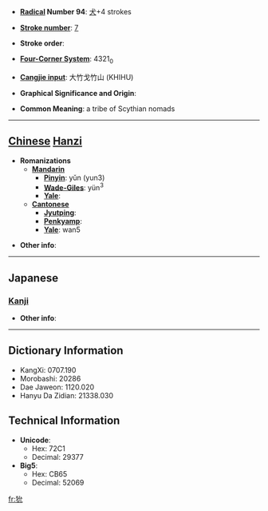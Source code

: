* '''[[Wiktionary:Chinese radical index| Radical]] Number 94''': [[Wiktionary:Chinese radical index 犬|犬]]+4 strokes

* '''[[Wiktionary:Chinese total strokes index|Stroke number]]''': [[Wiktionary:Chinese total strokes index 7|7]]

* '''Stroke order''': 

* '''[[Wiktionary:Chinese four corner index|Four-Corner System]]''': 4321<sub>0</sub>

* '''[[Wiktionary:Chinese Cangjie index|Cangjie input]]''': 大竹戈竹山 (KHIHU)

* '''Graphical Significance and Origin''': 

* '''Common Meaning''': a tribe of Scythian nomads

----

== [[Chinese]] [[Hanzi]] ==

* '''Romanizations'''
** '''[[Mandarin]]'''
*** '''[[Pinyin]]''': yǔn (yun3)
*** '''[[Wade-Giles]]''': yün<sup>3</sup>
*** '''[[Yale]]''': 
** '''[[Cantonese]]'''
*** '''[[Jyutping]]''':
*** '''[[Penkyamp]]''': 
*** '''[[Yale]]''': wan5

* '''Other info''': 

----

==Japanese==
===[[Kanji]]===
{{kanji|on readings=[[いん]] (in)|kun readings=}}

* '''Other info''':  

----

== Dictionary Information ==

* KangXi: 0707.190
* Morobashi: 20286
* Dae Jaweon: 1120.020
* Hanyu Da Zidian: 21338.030

== Technical Information ==

* '''Unicode''':
** Hex: 72C1
** Decimal: 29377
* '''Big5''':
** Hex: CB65
** Decimal: 52069

[[fr:狁]]